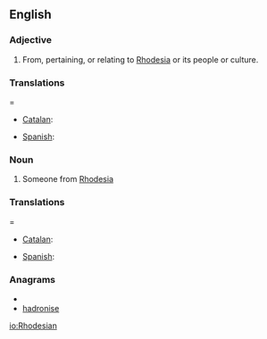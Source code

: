 ==English==

===Adjective===
{{en-adj|-}}

# From, pertaining, or relating to [[Rhodesia]] or its people or culture. 

===Translations====
{{trans-top|from Rhodesia}}
* [[Catalan]]: {{t|ca|rhodesià|m}}
{{trans-mid}}
* [[Spanish]]: {{t|es|rodesiano|m}}
{{trans-bottom}}

===Noun===
{{en-noun}}

# Someone from [[Rhodesia]]

===Translations====
{{trans-top|Someone from Rhodesia}}
* [[Catalan]]: {{t|ca|rhodesià|m}}
{{trans-mid}}
* [[Spanish]]: {{t|es|rodesiano|m}}
{{trans-bottom}}

===Anagrams===
* {{alphagram|adehinors}}
* [[hadronise#English|hadronise]]


[[io:Rhodesian]]